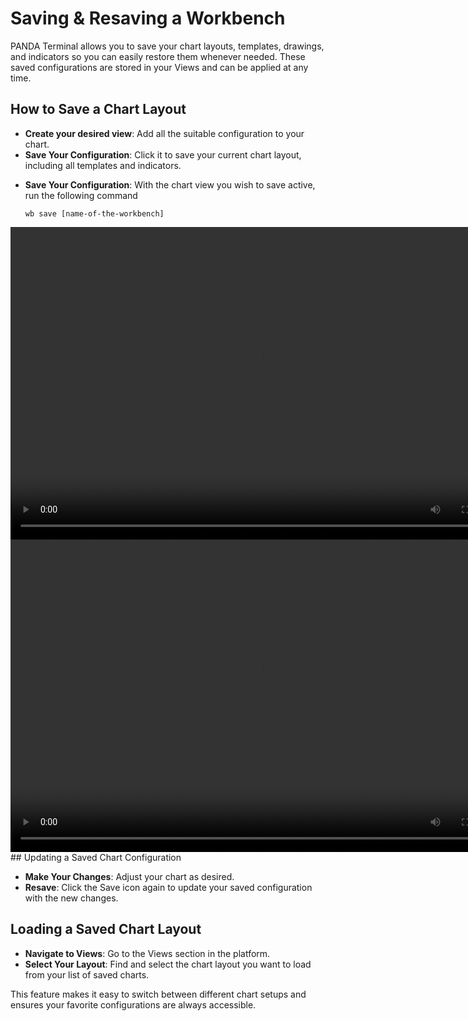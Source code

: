 
# Saving & Resaving a Workbench

PANDA Terminal allows you to save your chart layouts, templates, drawings, and indicators so you can easily restore them whenever needed. These saved configurations are stored in your Views and can be applied at any time.

## How to Save a Chart Layout

- **Create your desired view**: Add all the suitable configuration to your chart.
- **Save Your Configuration**: Click it to save your current chart layout, including all templates and indicators.

<Tabs>
  <TabItem value="cmd" label="Save Views using command" default>
    <ul>
      <li>
        <b>Save Your Configuration</b>: With the chart view you wish to save
        active, run the following command
        <p>
          <code>wb save [name-of-the-workbench]</code>
        </p>
      </li>
    </ul>
    <video width="800" height="500" autoPlay>
      <source
        src="https://assets.pandaterminal.com/documentation_clips/resave%20using%20command.mov"
        type="video/mp4"
      ></source>
    </video>
  </TabItem>
  <TabItem value="gui" label="Save Views using GUI">
    <video width="800" height="500" autoPlay>
      <source
        src="https://assets.pandaterminal.com/documentation_clips/resavingChart_using_GUI.mov"
        type="video/mp4"
      ></source>
    </video>
  </TabItem>
</Tabs>
## Updating a Saved Chart Configuration

- **Make Your Changes**: Adjust your chart as desired.
- **Resave**: Click the Save icon again to update your saved configuration with the new changes.

## Loading a Saved Chart Layout

- **Navigate to Views**: Go to the Views section in the platform.
- **Select Your Layout**: Find and select the chart layout you want to load from your list of saved charts.

This feature makes it easy to switch between different chart setups and ensures your favorite configurations are always accessible.
